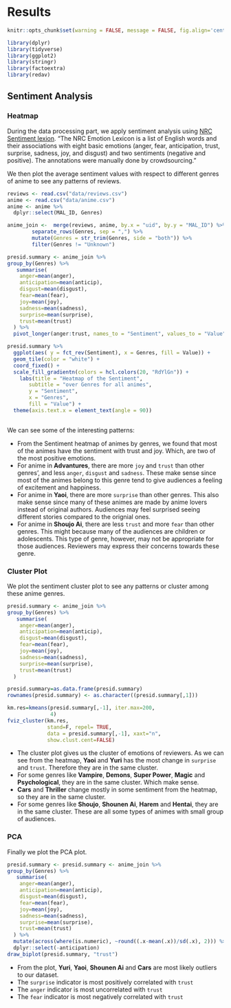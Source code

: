 # Results

```r
knitr::opts_chunk$set(warning = FALSE, message = FALSE, fig.align='center')

library(dplyr)
library(tidyverse)
library(ggplot2)
library(stringr)
library(factoextra)
library(redav)
```

## Sentiment Analysis
### Heatmap
During the data processing part, we apply sentiment analysis using [NRC Sentiment lexion](http://saifmohammad.com/WebPages/NRC-Emotion-Lexicon.htm). “The NRC Emotion Lexicon is a list of English words and their associations with eight basic emotions (anger, fear, anticipation, trust, surprise, sadness, joy, and disgust) and two sentiments (negative and positive). The annotations were manually done by crowdsourcing.”

We then plot the average sentiment values with respect to different genres of anime to see any patterns of reviews.

```r
reviews <- read.csv("data/reviews.csv")
anime <- read.csv("data/anime.csv")
anime <- anime %>%
  dplyr::select(MAL_ID, Genres)

anime_join <-  merge(reviews, anime, by.x = "uid", by.y = "MAL_ID") %>%
        separate_rows(Genres, sep = ",") %>% 
        mutate(Genres = str_trim(Genres, side = "both")) %>%
        filter(Genres != "Unknown")

presid.summary <- anime_join %>%
group_by(Genres) %>%
   summarise(
    anger=mean(anger),
    anticipation=mean(anticip),
    disgust=mean(disgust),
    fear=mean(fear),
    joy=mean(joy),
    sadness=mean(sadness),
    surprise=mean(surprise),
    trust=mean(trust)
  ) %>%
  pivot_longer(anger:trust, names_to = "Sentiment", values_to = "Value")

presid.summary %>%
  ggplot(aes( y = fct_rev(Sentiment), x = Genres, fill = Value)) +
  geom_tile(color = "white") +
  coord_fixed() +
  scale_fill_gradientn(colors = hcl.colors(20, "RdYlGn")) +
    labs(title = "Heatmap of the Sentiment",
       subtitle = "over Genres for all animes",
       y = "Sentiment",
       x = "Genres",
       fill = "Value") +
  theme(axis.text.x = element_text(angle = 90))
  
```

We can see some of the interesting patterns:

- From the Sentiment heatmap of animes by genres, we found that most of the animes have the sentiment with trust and joy. Which, are two of the most positive emotions. 
- For anime in **Advantures**, there are more `joy` and `trust` than other genres', and less `anger`, `disgust` and `sadness`. These make sense since most of the animes belong to this genre tend to give audiences a feeling of excitement and happiness.
- For anime in **Yaoi**, there are more `surprise` than other genres. This also make sense since many of these animes are made by anime lovers instead of original authors. Audiences may feel surprised seeing different stories compared to the orignial ones.
- For anime in **Shoujo Ai**, there are less `trust` and more `fear` than other genres. This might because many of the audiences are children or adolescents. This type of genre, however, may not be appropriate for those audiences. Reviewers may express their concerns towards these genre.

### Cluster Plot
We plot the sentiment cluster plot to see any patterns or cluster among these anime genres.
```r
presid.summary <- anime_join %>%
group_by(Genres) %>%
   summarise(
    anger=mean(anger),
    anticipation=mean(anticip),
    disgust=mean(disgust),
    fear=mean(fear),
    joy=mean(joy),
    sadness=mean(sadness),
    surprise=mean(surprise),
    trust=mean(trust)
  )

presid.summary=as.data.frame(presid.summary)
rownames(presid.summary) <- as.character((presid.summary[,1]))

km.res=kmeans(presid.summary[,-1], iter.max=200,
              4)
fviz_cluster(km.res, 
             stand=F, repel= TRUE,
             data = presid.summary[,-1], xaxt="n",
             show.clust.cent=FALSE)
```

- The cluster plot gives us the cluster of emotions of reviewers. As we can see from the heatmap, **Yaoi** and **Yuri** has the most change in `surprise` and `trust`. Therefore they are in the same cluster.
- For some genres like **Vampire**, **Demons**, **Super Power**, **Magic** and **Psychological**, they are in the same cluster. Which make sense.
- **Cars** and **Thriller** change mostly in some sentiment from the heatmap, so they are in the same cluster.
- For some genres like **Shoujo**, **Shounen Ai**, **Harem** and **Hentai**, they are in the same cluster. These are all some types of animes with small group of audiences.


### PCA
Finally we plot the PCA plot.

```r
presid.summary <- presid.summary <- anime_join %>%
group_by(Genres) %>%
   summarise(
    anger=mean(anger),
    anticipation=mean(anticip),
    disgust=mean(disgust),
    fear=mean(fear),
    joy=mean(joy),
    sadness=mean(sadness),
    surprise=mean(surprise),
    trust=mean(trust)
  ) %>%
  mutate(across(where(is.numeric), ~round((.x-mean(.x))/sd(.x), 2))) %>%
  dplyr::select(-anticipation)
draw_biplot(presid.summary, "trust")
```

- From the plot, **Yuri**, **Yaoi**, **Shounen Ai** and **Cars** are most likely outliers to our dataset.
- The `surprise` indicator is most positively correlated with `trust`
- The `anger` indicator is most uncorrelated with `trust`
- The `fear` indicator is most negatively correlated with `trust`
